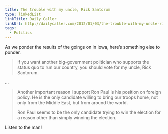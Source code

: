 ```yaml
---
title: The trouble with my uncle, Rick Santorum
type: linkedList
linkTitle: Daily Caller
linkUrl: http://dailycaller.com/2012/01/03/the-trouble-with-my-uncle-rick-santorum/
tags:
  - Politics
---
```


As we ponder the results of the goings on in Iowa, here’s something else to ponder.

> If you want another big-government politician who supports the status quo to run our country, you should vote for my uncle, Rick Santorum.

…

> Another important reason I support Ron Paul is his position on foreign policy. He is the only candidate willing to bring our troops home, not only from the Middle East, but from around the world.
> 
> Ron Paul seems to be the only candidate trying to win the election for a reason other than simply winning the election.

Listen to the man!
